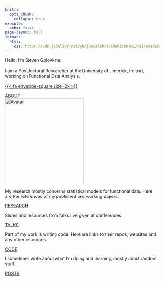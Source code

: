 ```yaml
---
knitr:
  opts_chunk: 
    collapse: true
execute: 
  echo: false
page-layout: full
format: 
  html: 
    css: https://cdn.jsdelivr.net/gh/jpswalsh/academicons@1/css/academicons.min.css
---
```


::: {.grid}

::: {.g-col-12 .g-col-md-12}
<div class="card h-100">
<div class="card-body d-flex flex-column">
<div class="container">
  <div class="flex-left">
  <p class="card-text">Hello, I'm Steven Golovkine.<br><br>
  I am a Postdoctoral Researcher at the University of Limerick, Ireland, working on Functional Data Analysis.<br><br>
    <a href="mailto:steven.golovkine@ul.ie">{{< fa envelope-square size=2x >}}</a>
    <a href="https://github.com/StevenGolovkine"><i class="fa-brands fa-github-square ai-2x"></i></a>
    <a href="https://www.linkedin.com/in/steven-golovkine/"><i class="fa-brands fa-linkedin ai-2x"></i></a>
    <a href="https://scholar.google.com/citations?user=-SgLpb8AAAAJ"><i class="ai ai-google-scholar-square ai-2x"></i></a>
    <a href="https://www.researchgate.net/profile/Steven-Golovkine"><i class="ai ai-researchgate-square ai-2x"></i></a>
    <a href="https://arxiv.org/search/?query=golovkine&searchtype=all&abstracts=show&order=-announced_date_first&size=50"><i class="ai ai-arxiv-square ai-2x"></i></a>
    <a href="https://orcid.org/0000-0002-5994-2671"><i class="ai ai-orcid-square ai-2x"></i></a>
    <a href="./data/resume.pdf"><i class="ai ai-cv-square ai-2x"></i></a>
  </p>
  <div style="margin-top: auto;">
  <a href="contents/about.qmd" class="card-link heading-font">ABOUT</a>
  </div>
  </div>
  <div class="flex-right">
  <img src="images/avatar.jpg" alt="Avatar" style="width:256px;height:279px">
  </div>
</div>
</div>
</div>
:::

::: {.g-col-12 .g-col-md-6}
<div class="card h-100">
<div class="card-body d-flex flex-column">
<p class="card-text">My research mostly concerns statistical models for functional data. Here are the references of my published and working papers.</p>
<div style="margin-top: auto;"><a href="contents/research.qmd" class="card-link third-color-link heading-font">RESEARCH</a></div>
</div>
</div>
:::

::: {.g-col-12 .g-col-md-6}
<div class="card h-100">
<div class="card-body d-flex flex-column">
<p class="card-text">Slides and resources from talks I’ve given at conferences.</p>
<div style="margin-top: auto;"><a href="contents/talks.qmd" class="card-link second-color-link heading-font">TALKS</a></div>
</div>
</div>
:::

::: {.g-col-12 .g-col-md-6}
<div class="card h-100">
<div class="card-body d-flex flex-column">
<p class="card-text">Part of my work is writing code. Here are links to their repos, websites and any other resources.</p>
<div style="margin-top: auto;"><a href="/contents/code.qmd" class="card-link third-color-link heading-font">CODE</a></div>
</div>
</div>
:::

::: {.g-col-12 .g-col-md-6}
<div class="card h-100">
<div class="card-body d-flex flex-column">
<p class="card-text">I sometimes write about what I'm doing and learning, mostly about random stuff.</p>
<div style="margin-top: auto;"><a href="contents/posts.qmd" class="card-link second-color-link heading-font">POSTS</a></div>
</div>
</div>
:::

:::

